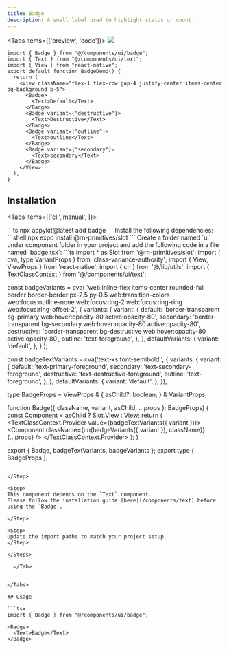 ```yaml
---
title: Badge
description: A small label used to highlight status or count.
---
```





<Tabs items={['preview', 'code']}>
  <Tab value="preview">
    ![](./preview/badge.png)
  </Tab>
  <Tab value="code">
```tsx
import { Badge } from "@/components/ui/badge";
import { Text } from "@/components/ui/text";
import { View } from "react-native";
export default function BadgeDemo() {
  return (
    <View className="flex-1 flex-row gap-4 justify-center items-center bg-background p-5">
      <Badge>
        <Text>Default</Text>
      </Badge>
      <Badge variant={"destructive"}>
        <Text>Destructive</Text>
      </Badge>
      <Badge variant={"outline"}>
        <Text>outline</Text>
      </Badge>
      <Badge variant={"secondary"}>
        <Text>secondary</Text>
      </Badge>
    </View>
  );
}
```
  </Tab>
</Tabs>




## Installation

<Tabs items={['cli','manual', ]}>
 
  <Tab value="cli">
  ```ts
npx appykit@latest add badge
```
  </Tab>
  <Tab value="manual">
   
<Steps>


<Step>
Install the following dependencies:
```shell
npx expo install @rn-primitives/slot
```


</Step>
<Step>
Create a folder named `ui` under component folder in your project and add the following code in a file named `badge.tsx`:
```ts
import * as Slot from '@rn-primitives/slot';
import { cva, type VariantProps } from 'class-variance-authority';
import { View, ViewProps } from 'react-native';
import { cn } from '@/lib/utils';
import { TextClassContext } from '@/components/ui/text';

const badgeVariants = cva(
  'web:inline-flex items-center rounded-full border border-border px-2.5 py-0.5 web:transition-colors web:focus:outline-none web:focus:ring-2 web:focus:ring-ring web:focus:ring-offset-2',
  {
    variants: {
      variant: {
        default: 'border-transparent bg-primary web:hover:opacity-80 active:opacity-80',
        secondary: 'border-transparent bg-secondary web:hover:opacity-80 active:opacity-80',
        destructive: 'border-transparent bg-destructive web:hover:opacity-80 active:opacity-80',
        outline: 'text-foreground',
      },
    },
    defaultVariants: {
      variant: 'default',
    },
  }
);

const badgeTextVariants = cva('text-xs font-semibold ', {
  variants: {
    variant: {
      default: 'text-primary-foreground',
      secondary: 'text-secondary-foreground',
      destructive: 'text-destructive-foreground',
      outline: 'text-foreground',
    },
  },
  defaultVariants: {
    variant: 'default',
  },
});

type BadgeProps = ViewProps & {
  asChild?: boolean;
} & VariantProps<typeof badgeVariants>;

function Badge({ className, variant, asChild, ...props }: BadgeProps) {
  const Component = asChild ? Slot.View : View;
  return (
    <TextClassContext.Provider value={badgeTextVariants({ variant })}>
      <Component className={cn(badgeVariants({ variant }), className)} {...props} />
    </TextClassContext.Provider>
  );
}

export { Badge, badgeTextVariants, badgeVariants };
export type { BadgeProps };

```

</Step>

<Step>
This component depends on the `Text` component.
Please follow the installation guide [here](/components/text) before using the `Badge`.

</Step>

<Step>
Update the import paths to match your project setup.
</Step>

</Steps>
  
  </Tab>


</Tabs>

## Usage

```tsx
import { Badge } from "@/components/ui/badge";
```
```tsx
<Badge>
  <Text>Badge</Text>
</Badge>
```

